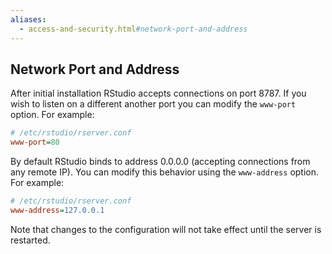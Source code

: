 ```yaml
---
aliases:
  - access-and-security.html#network-port-and-address
---
```


## Network Port and Address

After initial installation RStudio accepts connections on port 8787. If you wish to listen on a different another port you can modify the `www-port` option. For example:

```ini
# /etc/rstudio/rserver.conf
www-port=80
```

By default RStudio binds to address 0.0.0.0 (accepting connections from any remote IP). You can modify this behavior using the `www-address` option. For example:

```ini
# /etc/rstudio/rserver.conf
www-address=127.0.0.1
```

Note that changes to the configuration will not take effect until the server is restarted. 
